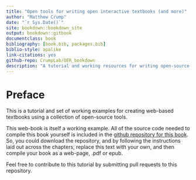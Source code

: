 ```yaml
--- 
title: "Open tools for writing open interactive textbooks (and more)"
author: "Matthew Crump"
date: "`r Sys.Date()`"
site: bookdown::bookdown_site
output: bookdown::gitbook
documentclass: book
bibliography: [book.bib, packages.bib]
biblio-style: apalike
link-citations: yes
github-repo: CrumpLab/OER_bookdown
description: "A tutorial and working resources for writing open-source textbooks using open-source tools"
---
```


# Preface {-}

This is a tutorial and set of working examples for creating web-based textbooks using a collection of open-source tools.

This web-book is itself a working example. All of the source code needed to compile this book yourself is included in the [github repository for this book](https://github.com/CrumpLab/OER_bookdown). So, you could download the repository, and by following the instructions laid out across the chapters, replace this text with your own, and then compile your book as a web-page, .pdf or epub.

Feel free to contribute to this tutorial by submitting pull requests to this repository.



